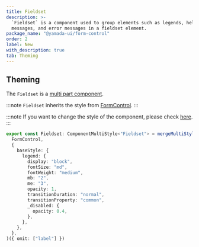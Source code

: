 ```yaml
---
title: Fieldset
description: >-
  `Fieldset` is a component used to group elements such as legends, helper
  messages, and error messages in a fieldset element.
package_name: "@yamada-ui/form-control"
order: 2
label: New
with_description: true
tab: Theming
---
```


## Theming

The `Fieldset` is a [multi part component](/styled-system/theming/component-styles#multi-part-components).

:::note
`Fieldset` inherits the style from [FormControl](/components/forms/form-control).
:::

:::note
If you want to change the style of the component, please check [here](/styled-system/theming/customize-theme#changing-the-style-of-components).
:::

```ts
export const Fieldset: ComponentMultiStyle<"Fieldset"> = mergeMultiStyle(
  FormControl,
  {
    baseStyle: {
      legend: {
        display: "block",
        fontSize: "md",
        fontWeight: "medium",
        mb: "2",
        me: "3",
        opacity: 1,
        transitionDuration: "normal",
        transitionProperty: "common",
        _disabled: {
          opacity: 0.4,
        },
      },
    },
  },
)({ omit: ["label"] })
```
